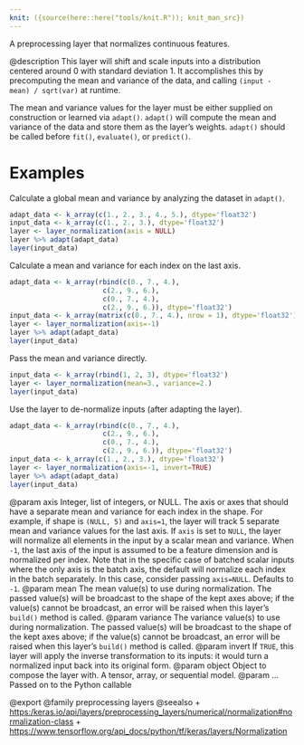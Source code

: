 ```yaml
---
knit: ({source(here::here("tools/knit.R")); knit_man_src})
---
```

A preprocessing layer that normalizes continuous features.

@description
This layer will shift and scale inputs into a distribution centered around
0 with standard deviation 1. It accomplishes this by precomputing the mean
and variance of the data, and calling `(input - mean) / sqrt(var)` at
runtime.

The mean and variance values for the layer must be either supplied on
construction or learned via `adapt()`. `adapt()` will compute the mean and
variance of the data and store them as the layer's weights. `adapt()` should
be called before `fit()`, `evaluate()`, or `predict()`.

# Examples
Calculate a global mean and variance by analyzing the dataset in `adapt()`.

```r
adapt_data <- k_array(c(1., 2., 3., 4., 5.), dtype='float32')
input_data <- k_array(c(1., 2., 3.), dtype='float32')
layer <- layer_normalization(axis = NULL)
layer %>% adapt(adapt_data)
layer(input_data)
```

Calculate a mean and variance for each index on the last axis.

```r
adapt_data <- k_array(rbind(c(0., 7., 4.),
                       c(2., 9., 6.),
                       c(0., 7., 4.),
                       c(2., 9., 6.)), dtype='float32')
input_data <- k_array(matrix(c(0., 7., 4.), nrow = 1), dtype='float32')
layer <- layer_normalization(axis=-1)
layer %>% adapt(adapt_data)
layer(input_data)
```

Pass the mean and variance directly.

```r
input_data <- k_array(rbind(1, 2, 3), dtype='float32')
layer <- layer_normalization(mean=3., variance=2.)
layer(input_data)
```

Use the layer to de-normalize inputs (after adapting the layer).

```r
adapt_data <- k_array(rbind(c(0., 7., 4.),
                       c(2., 9., 6.),
                       c(0., 7., 4.),
                       c(2., 9., 6.)), dtype='float32')
input_data <- k_array(c(1., 2., 3.), dtype='float32')
layer <- layer_normalization(axis=-1, invert=TRUE)
layer %>% adapt(adapt_data)
layer(input_data)
```

@param axis Integer, list of integers, or NULL. The axis or axes that should
    have a separate mean and variance for each index in the shape.
    For example, if shape is `(NULL, 5)` and `axis=1`, the layer will
    track 5 separate mean and variance values for the last axis.
    If `axis` is set to `NULL`, the layer will normalize
    all elements in the input by a scalar mean and variance.
    When `-1`, the last axis of the input is assumed to be a
    feature dimension and is normalized per index.
    Note that in the specific case of batched scalar inputs where
    the only axis is the batch axis, the default will normalize
    each index in the batch separately.
    In this case, consider passing `axis=NULL`. Defaults to `-1`.
@param mean The mean value(s) to use during normalization. The passed value(s)
    will be broadcast to the shape of the kept axes above;
    if the value(s) cannot be broadcast, an error will be raised when
    this layer's `build()` method is called.
@param variance The variance value(s) to use during normalization. The passed
    value(s) will be broadcast to the shape of the kept axes above;
    if the value(s) cannot be broadcast, an error will be raised when
    this layer's `build()` method is called.
@param invert If `TRUE`, this layer will apply the inverse transformation
    to its inputs: it would turn a normalized input back into its
    original form.
@param object Object to compose the layer with. A tensor, array, or sequential model.
@param ... Passed on to the Python callable

@export
@family preprocessing layers
@seealso
+ <https:/keras.io/api/layers/preprocessing_layers/numerical/normalization#normalization-class>
+ <https://www.tensorflow.org/api_docs/python/tf/keras/layers/Normalization>

